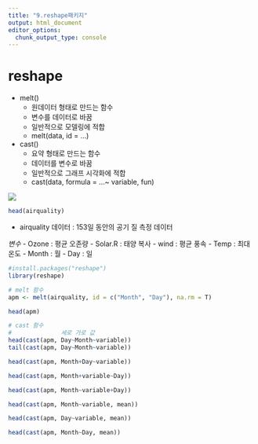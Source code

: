 ```yaml
---
title: "9.reshape패키지"
output: html_document
editor_options: 
  chunk_output_type: console
---
```

# reshape

- melt()
  - 원데이터 형태로 만드는 함수
  - 변수를 데이터로 바꿈
  - 일반적으로 모델링에 적합
  - melt(data, id = ...)
  
- cast()
  - 요약 형태로 만드는 함수
  - 데이터를 변수로 바꿈
  - 일반적으로 그래프 시각화에 적합
  - cast(data, formula = ...~ variable, fun)

<img src = "./reshape.png">

```r
head(airquality)
```

- airquality 데이터 : 153일 동안의 공기 질 측정 데이터 

*변수*
- Ozone : 평균 오존량
- Solar.R : 태양 복사
- wind : 평균 풍속
- Temp : 최대 온도
- Month : 월
- Day : 일

```r
#install.packages("reshape")
library(reshape)
```

```r
# melt 함수
apm <- melt(airquality, id = c("Month", "Day"), na.rm = T)

head(apm)
```

```r
# cast 함수
#              세로 가로 값
head(cast(apm, Day~Month~variable))
tail(cast(apm, Day~Month~variable))

```

```r
head(cast(apm, Month+Day~variable))

head(cast(apm, Month+variable~Day))

head(cast(apm, Month~variable+Day))
```

```r
head(cast(apm, Month~variable, mean))

head(cast(apm, Day~variable, mean))

head(cast(apm, Month~Day, mean))
```



















